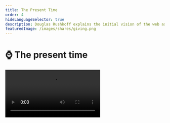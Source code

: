 ```yaml
---
title: The Present Time
order: 4
hideLanguageSelector: true
description: Douglas Rushkoff explains the initial vision of the web as something which would create time, and how we must respond to the attempt to extract and commoditize our attention by being genuinely present.
featuredImage: /images/shares/giving.png
---
```


# ⌚ The present time

<Video src="https://www.youtube-nocookie.com/embed/_lW0nyKDklI?start=264" />

Let's take a deep breath and remember what reclaiming the web is all about: **augmenting our 
ability to think freely for ourselves; creating time; and extending our ability to cooperate**. 
There's no-one better than Douglas Rushkoff to present the second part of this for us: creating 
time.

The presentation is summarized extensively below for those who apparently "don't have the time", 
and Rushkoff will show you how this attitude is a shortsighted way to live life which reveals 
basically everything wrong with the way we currently use the internet.

## How does this fit into Kernel?

The ways in which we transact with each other and express what we value literally create the kinds of time in which we live. All these little things - from starting a "week" on Tuesday, to how you think about and enact your savings and investment strategies - add up into whether you live in and experience daily what the Ancient Greeks called Kairos (Divine time) or Chronos (human or clock-time). So much of what we're exploring here comes down to a constant and all-pervasive _experience_ of what Rushkoff refers to as presence. If we take an 

<Process>

intentional approach to the technologies we build and use, 

are humble about what we can and cannot know, and

work with the patterns of our own lives with honesty and courage 

</Process>

then we may just find the kinds of freedom only possible to live in the moment, not write about or describe after the fact.

## Brief

> "Slackers were a people of the early and mid-1980's who wanted to create more time to have fun 
and read and think [...] **The net looked like this great way to create time**. We were all 
gonna get to work at home, in our underwear, in our own time, and exchange and transact directly 
in some kind of an Etsy, Burning Man-like rave of culture and intellect. But something else 
happened on the way home from Wired magazine, which is that the internet instead became the 
poster child for the dying Nasdaq stock exchange and, as I see it, the dying industrial age 
economy. So, instead of using the net to create more time for people, we turned human attention 
into the next commodity."

In the extractive perspective of corporate capitalism, human attention is an untapped resource. 
We were only spending 8 hours a day working and 2 hours consuming, so why not encourage us to 
spend 48-hours a day working, consuming, and socializing? This is possible if we break up our 
attention into four parallel tracks - all in the pursuit of "**mining time**".

> "Instead of getting an internet which gave us more time to think; instead of getting an 
internet that worked not like a phone, but a properly asynchronous technology that would sit and 
wait until we were ready to deal with it; instead of having sequential conferences on bulletin 
boards like The Well where you would take hours to **craft a response** to something, we ended 
up with a digital space where we were constantly being interrupted [...] We end up in this state 
of constant emergency interruption which I don't think is healthy neurologically or culturally."

What Rushkoff is exploring is whether the digital media environment is genuinely asynchronous. 
Here is the **ultimate argument for "bad blockchain UX"**. Maybe this is really our opportunity 
to build properly asynchronous experiences and train people to work and create *in their own 
time*, rather than something to be papered over as best we can with solutions that compromise 
the inherent properties of the protocols on which they build?

<Flash>

<Card>

Q: At first, the internet looked like a great tool to do what?

A: Create time. 

</Card>

<Card>

Q: What have we done with it so far?

A; Commodified our own attention.

</Card>

</Flash>

> "Are we moving into a political landscape where we no longer have 'ends-justify-the-means', 
goal-orientated, future-based campaigns, but rather some kind of a presentist, process-orientated, consensus-building politic; more embodied by something like Occupy than it is by a two-party ideological debate?"

This was asked in 2013, and has turned out not to be true. Yet. It is still a powerful question, 
the answer to which depends on whether you think the current political climate is a trend, or a 
temporary reaction against the trend.

> "Finally, are the folks who should be helping us think about this instead just taking a very 
20th Century, almost Biblical, template and superimposing it on this presentist world we're 
living in? In other words, are they so intolerant of a world **that doesn't have a defined 
conclusion;** which doesn't have a goal; in which we're not leading towards some climax, that 
they overlay this bizarre notion of a singularity?"

Rushkoff went on to extend these ideas in <Link to="https://rushkoff.com/books/team-human-book/" >Team Human</Link>, which is another fantastic read for any budding media theorist. His voice is a critical counterpoint to Silicon Valley singularity worship.

> "The book is a humanist work, and I'm declaring myself 
with <Link to="http://www.jaronlanier.com/agentalien.html" >Jaron</Link> <Link to="https://www.youtube.com/watch?v=IwbGumZ-FYg" >Lanier</Link> and other humanists. I do believe there is something special about people that we don't quite understand and that our efforts to upload ourselves or simulate our realities will fall short of what it actually is to be human. **Our best defense against present shock is to be in the genuine present**."

This is a spiritual statement, and it may seem that the ultimate end of both Rushkoff's work 
and <Link to="https://www.goodreads.com/book/show/83533.The_Age_of_Spiritual_Machines">The Age of Spiritual Machines</Link> and all the 'bizarre singularity stuff' is one and the same. However, there is a critical difference: Rushkoff is saying we, us messy human beings, have to find our own way into the genuine present. Kurzweil is saying that the machines will do it for us. Perhaps the truth is somewhere in the middle?

<Flash>

<Card>

Q: What is the best way to navigate present shock and a world without a defined conclusion or singular goal?

A: Being in the genuine present.

</Card>

</Flash>

### Conspiring against the actual OS

> "It does require still *being together*, looking another person in the eye, learning how to 
breathe together. **Conspire**: literally, 'breathe together'. It requires us to see how human 
environments empower us against abstract entities which depend on our isolation and alienation 
[...] This local, body-based sensibility is the thing which can bring us to understand the kinds 
of time that can't be measure on a clock or a calendar or a computer. The underlying human rhythms."

This is followed by a question about where exactly between Kurzweil and Lanier we can locate 
Rushkoff's ideas, to which he replies:

> "I love digital technology, I just think we're misapplying it when we use it to amplify the 
obsolete agenda of a 13th Century economic operating system. There was an emerging, peer-to-peer 
economic landscape in the 11th and 12th Centuries in Europe, through which people were developing 
local currencies and trading in local bazaars, and we had the rise of a middle class like we've 
never seen in history."

The feudal lords were not included in this wealth creation, so they made it illegal through 
charter monopolies. Therefore, instead of creating, we had to get jobs. Instead of being paid 
for what we made, we got paid for the time we worked. It was a **temporal shift**. The invention 
of the clock and a specific kind of sovereign currency are co-incidental, not coincidence. This 
works as long as the economy expands, because more money must be paid back than is lent out - a 
feature which led to the perverse growth mindset we still suffer from today.

Critically, new kinds of economic systems, if engineered well, could free us from industrial-age 
clocks and allow us to adopt a different kind of temporal landscape, which means a different 
kind of money and transaction that is "much more real-time based, rather than being biased to 
storage and saving over time, **or both**." We know from [Andreas that engineering both](/learn/module-2/engineering) is an actual possibility currently underway.

<Flash>

<Card>

Q: What does conspire mean, literally?

A: Breathe together.

</Card>

</Flash>

### Earning transactions into existence

> 💡 Peer-to-peer, electronic payment systems are not about debt vs ownership. They are about earnings based on time vs earnings based on creativity.

Take a moment to reflect on this statement.

> "The problem with technologists who disrupt any given industry is that, once they've done that, 
they go back to Goldman and ask for a Series B. They're not willing to undermine the operating 
system that they're sitting on top of [...] What I want them to do is break that OS, or 
challenge it, or come up with an alternative. Why do you need to go back to corporate capital 
and put the clock back into businesses that weren't on it!?"

This moves into a discussion about old industries being disrupted by networked services which 
didn't even intend to do so. Rushkoff argues that many internet-age services - like Pandora - 
are locally disruptive, but then turn to the NYSE to get funded and so fail to challenge the 
real paradigm they ought to be disrupting.

<Flash>

<Card>

Q: If you're not willing to conspire against the actual OS our society runs on, and accept traditional venture capital or corporate money, what are you actually doing?

A: Putting yourself back on the clock. Submitting to someone else's routine. Repeating the same old patterns which prevent us from breathing easily together. (pick any one)

</Card>

</Flash>

### Media Environments

> "I don't mean peer-to-peer sharing of Sony music. I mean peer-to-peer sharing of **music that 
we make**. This would create a different kind of social marketplace that would allow music - not 
to get New Age - to retrieve some of its sacred value as opposed to its monetary value. And why 
is it OK that it retrieves some sacred value? Because it turns out that we don't *really* need 
everybody making money, because we don't *really* need to get to full employment, because [we 
don't all *really* need jobs](https://www.youtube.com/watch?v=jHx5rePmz2Y), because we have more than enough stuff already."

This is also critical: **jobs are not the problem**. I don't want a job - I want my basic needs 
fulfilled and a degree of comfort and security which will enable me to make a meaningful 
contribution. Jobs are an artifact of the industrial age and a certain way of existing in time.

> "What I am looking at in *Present Shock* is what McLuhan called the difference in **media 
environments** created by different technologies. The invention of text is what put us in time 
to begin with. With text, we got **accountability** [...] With text we got a religion that was 
based on accountability: it was a covenant, a contract with God [...] We get *moschiach*, we get 
messiah, we get the calendar, we get the past and future, we get laws, we get sabbath. With the 
clock, we get the industrial age, we get efficiency [...] we get interest-based currency and the 
idea of trying to do more in less. We get a time-is-money, efficiency-based culture." 

Time is not money. Time is time, and making money into an open protocol that anyone can access 
gives us the opportunity to free value from its dependence on transient expression. Rushkoff 
describes the move from a sweeping second hand to a digital clock, with the effect it had on our 
media environment. It replaced story cycles with sequential movement. Similarly, in a world of remote controls and DVRs and asynchronous behaviour, the great narrative arcs which have held culture together until now no longer function.

> "We don't care if Homer gets out the power plant before it blows up; we care about what scene 
is being satired, what connections we can make, how this is going meta on that and then meta on 
this and so on [...] It's a very different, presentist approach to problems where we move 
through media much more like a video game: in real-time, first-person, choice to choice."

<Flash>

<Card>

Q: If we optimize for creating jobs, we must - inevitably and by definition - create less \_\_\_\_.

A: Time.

</Card>

</Flash>

The conversation moves into a description of "presentist" narratives and the further breaking 
down of this single crisis-climax-sleep, hero's journey arc typical of Western culture into 
something more like a role-playing video game, where we

> "Uncover reality, rather than move through a singular narrative [...] It ends up much more 
fractal! It turns out we don't have to have an end to reality."

### Questions?

At 43 minutes, we move into the Q&A section. The first question asks if this is a novel problem 
because, for instance, Buddhism can be seen as a system for dealing with present shock and 
pulling you deeply into the now. To which Rushkoff answers:

> "The problem has been around forever, but the form of distraction from the present changes."

He describes *chronos* (clock time) and *kairos* (human time, timing). Each invention - text, 
the clock, digital technology - takes us out of *kairos* and into *chronos* and, in each case, 
the answer is the same: to fall back into the present and to <Link to="https://youtu.be/VQZ8oPXgK8o?t=479">be here now</Link>. But the trick to being here now in an industrial era is different than the trick to being here now in a digital era.

The second question is about using technology to enhance creativity.

> "We all know two kids with a laptop can create an application that changes the world. The 
problem is: **how do you help them see that the first thing to do after they get some success 
and traction is not to sell it to people who will use it against it's original purposes** [...] 
That is: it's OK to have a business which 'just' supports its employees and users."

A question about cultural preservation comes next, not relevant to this brief. Then a question 
about our inability to be totally locally reliant - i.e. you cannot make your phone yourself, 
you rely on a complex global supply chain. Rushkoff acknowledges this and replies:

> "Hopefully, we'll get complex technological goods from a complex global economy, and food & 
human goods from a local economy. Which means we'll need more than one kind of currency."

Why does the currency matter so much?

> "If you're using a bank-issued currency, then it has to be loaned into existence and requires 
payback. Also, if you're using a centrally-issued currency, than Walmart will have an advantage 
over local business. The only advantage local business is going to have over big global 
business - because money is more expensive for local businesses - is if the local business 
starts with local re-investments in itself [...] 

> "In all of these things, we're **looking at a new balance** between your hard drive and RAM. 
We've been in a hard drive society for a long, long time and it's all about storage. We're moving 
into RAM, as individuals too: much more present-based access to memory as opposed to just 
hoarding stuff [...] We can balance some of the ills of long distance economic activity with a 
few mechanisms to help local economic activity compete effectively. **If we are in a free 
market economy, we should have free market currencies.**"

<Flash>

<Card>

Q: Think back to [the different prices of money](/learn/module-2/banking/#the-4-prices-of-money). Why is it important to have local, community-based currencies in a globalized world?

A: Because money is more expensive for small business than for large corporations, and local businesses are more aligned with the communities in which they operate.

</Card>

</Flash>

Is kickstarter a viable alternative for people who don't want to get funded by corporate capital? 
Also, what about Bitcoin?

> "Kickstarter is much more real-time: you're matching supply and demand instead of having a 
capitalist speculate on future value [As for Bitcoin], I'm not looking at a currency that you're 
trying to hoard; you're not investing in a currency, but rather using a currency merely to 
promote transactions so that you can get the stuff you want and do the stuff you want."

How can we read the humanism Rushkoff is arguing for in the context of Bitcoin? What is the 
effect of humans interfacing with inanimate objects - does it lead to the presentism and present 
shock he's talking about?

> "Present shock is our initial wobble at moving from a linear-time-based society to this 
digital, choice-based, highly interruptive society [...] Presentism is really the ability to 
embrace and survive and reclaim our humanity on this landscape. Any **technology only helps us 
reclaim our humanity insofar as it helps us create time to be with others**. It's the 
face-to-face, real-time human interaction that matters. And the more you do that - and this 
starts to get out there - **the less money even needs to be a part of the equation**."

> 💡 Imagine we used open protocols for money to ensure that no-one ever *needs* money again? 
That would be a true redefinition of wealth. That would be a story worth writing home about.

> "The monies we have now don't allow for that. They're not supposed to. They're part of a 
system through which we've been taught not to trust each other, not to transact. We've been 
taught that money is a cleaner way to engage. Hopefully, we'll start to trust each other more 
than the stuff."

Of course, it might take multiple global crises to get people to this point, but living in hope 
remains - at the least - a better psychological attitude than living in despair.

> "It's just a matter of creating balance between the sense of infinite connections and the 
sense of holism. It's the same challenge you find at any level: take groups and individuals. 
If you over-identify with the group, you lose yourself; if you over-identify with yourself, 
you lose community. It's just something we have to be conscious of now if we're going to remain 
coherent."

<Flash>

<Card>

Q: Technology is only helpful insofar as it helps us create time to do what?

A: Be with others.

</Card>

<Card>

Q: What are the Greek names for the two kinds of time we can experience as human beings?

A: _Chronos_ (clock time) and _Kairos_ (Divine time)

</Card>

</Flash>
